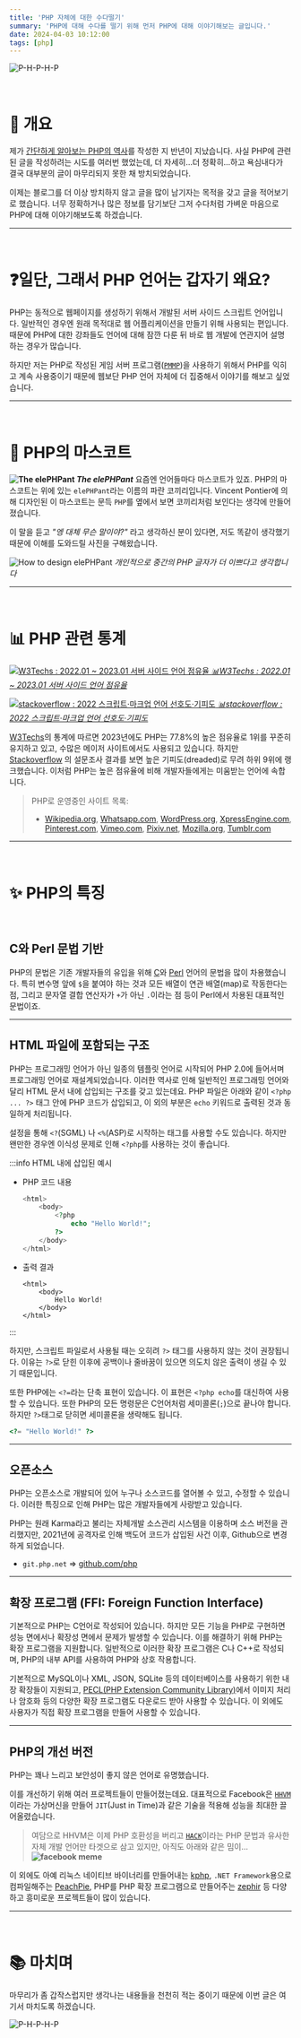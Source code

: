 ```yaml
---
title: 'PHP 자체에 대한 수다떨기'
summary: 'PHP에 대해 수다를 떨기 위해 먼저 PHP에 대해 이야기해보는 글입니다.'
date: 2024-04-03 10:12:00
tags: [php]
---
```


![P-H-P-H-P](/assets/posts/php/p-h-p-h-p.png)

<br />

# 🚩 개요

제가 [간단하게 알아보는 PHP의 역사](/posts/php/php-history)를 작성한 지 반년이 지났습니다.
사실 PHP에 관련된 글을 작성하려는 시도를 여러번 했었는데,
더 자세히...더 정확히...하고 욕심내다가 결국 대부분의 글이 마무리되지 못한 채 방치되었습니다.

이제는 블로그를 더 이상 방치하지 않고 글을 많이 남기자는 목적을 갖고 글을 적어보기로 했습니다.
너무 정확하거나 많은 정보를 담기보단 그저 수다처럼 가벼운 마음으로 PHP에 대해 이야기해보도록 하겠습니다.

---

<br />

# ❓일단, 그래서 PHP 언어는 갑자기 왜요?

PHP는 동적으로 웹페이지를 생성하기 위해서 개발된 서버 사이드 스크립트 언어입니다.
일반적인 경우엔 원래 목적대로 웹 어플리케이션을 만들기 위해 사용되는 편입니다.
때문에 PHP에 대한 강좌들도 언어에 대해 잠깐 다룬 뒤 바로 웹 개발에 연관지어 설명하는 경우가 많습니다.

하지만 저는 PHP로 작성된 게임 서버 프로그램([`PMMP`](https://pmmp.io))을 사용하기 위해서
PHP를 익히고 계속 사용중이기 때문에 웹보단 PHP 언어 자체에 더 집중해서 이야기를 해보고 싶었습니다.

---

<br />

# 🐘 PHP의 마스코트

**![The elePHPant](/assets/posts/php/php-talkative-01-intro/mascot.png) _The elePHPant_**
요즘엔 언어들마다 마스코트가 있죠. PHP의 마스코트는 위에 있는 `elePHPant`라는 이름의 파란 코끼리입니다.
Vincent Pontier에 의해 디자인된 이 마스코트는 문득 `PHP`를 옆에서 보면 코끼리처럼 보인다는 생각에 만들어졌습니다.

이 말을 듣고 _"엥 대체 무슨 말이야?"_ 라고 생각하신 분이 있다면,
저도 똑같이 생각했기 때문에 이해를 도와드릴 사진을 구해왔습니다.

![How to design elePHPant](/assets/posts/php/php-talkative-01-intro/mascot_from_php.png)
_개인적으로 중간의 PHP 글자가 더 이쁘다고 생각합니다_

---

<br />

# 📊 PHP 관련 통계

[![W3Techs : 2022.01 ~ 2023.01 서버 사이드 언어 점유율](/assets/posts/php/php-talkative-01-intro/w3techs-server-side.png)
_📊W3Techs : 2022.01 ~ 2023.01 서버 사이드 언어
점유율_](https://w3techs.com/technologies/history_overview/programming_language)

[![stackoverflow : 2022 스크립트·마크업 언어 선호도·기피도](/assets/posts/php/php-talkative-01-intro/stackoverflow-loved-dreaded-survey.png)
_📊stackoverflow : 2022 스크립트·마크업 언어
선호도·기피도_](https://survey.stackoverflow.co/2022/#section-most-loved-dreaded-and-wanted-programming-scripting-and-markup-languages)

[W3Techs](https://w3techs.com/technologies/details/pl-php)의 통계에 따르면 2023년에도 PHP는
77.8%의 높은 점유율로 1위를 꾸준히 유지하고 있고, 수많은 메이저 사이트에서도 사용되고 있습니다.
하지만 [Stackoverflow](https://survey.stackoverflow.co/2022/#section-most-loved-dreaded-and-wanted-programming-scripting-and-markup-languages)
의 설문조사 결과를 보면 높은 기피도(dreaded)로 무려 하위 9위에 랭크했습니다.
이처럼 PHP는 높은 점유율에 비해 개발자들에게는 미움받는 언어에 속합니다.

> PHP로 운영중인 사이트 목록:
>
> - [Wikipedia.org](https://Wikipedia.org), [Whatsapp.com](https://Whatsapp.com), [WordPress.org](https://Wordpress.org),
>   [XpressEngine.com](https://www.xpressengine.com), [Pinterest.com](https://Pinterest.com), [Vimeo.com](https://Vimeo.com),
>   [Pixiv.net](https://www.pixiv.net), [Mozilla.org](https://Mozilla.org), [Tumblr.com](https://Tumblr.com)

---

<br />

# ✨ PHP의 특징

<br />

## C와 Perl 문법 기반

PHP의 문법은 기존 개발자들의 유입을 위해
[C](http://clang.org/)와 [Perl](https://www.perl.org/) 언어의 문법을 많이 차용했습니다.
특히 변수명 앞에 `$`을 붙여야 하는 것과 모든 배열이 연관 배열(map)로 작동한다는 점,
그리고 문자열 결합 연산자가 `+`가 아닌 `.`이라는 점 등이 Perl에서 차용된 대표적인 문법이죠.

---

## HTML 파일에 포함되는 구조

PHP는 프로그래밍 언어가 아닌 일종의 템플릿 언어로 시작되어 PHP 2.0에 들어서며 프로그래밍 언어로 재설계되었습니다.
이러한 역사로 인해 일반적인 프로그래밍 언어와 달리 HTML 문서 내에 삽입되는 구조를 갖고 있는데요.
PHP 파일은 아래와 같이 `<?php ... ?>` 태그 안에 PHP 코드가 삽입되고,
이 외의 부분은 `echo` 키워드로 출력된 것과 동일하게 처리됩니다.

설정을 통해 `<?`(SGML) 나 `<%`(ASP)로 시작하는 태그를 사용할 수도 있습니다.
하지만 왠만한 경우엔 이식성 문제로 인해 `<?php`를 사용하는 것이 좋습니다.

:::info HTML 내에 삽입된 예시

- PHP 코드 내용
  ```php
  <html>
      <body>
          <?php
              echo "Hello World!";
          ?>
      </body>
  </html>
  ```
- 출력 결과
  ```text
  <html>
      <body>
          Hello World!
      </body>
  </html>
  ```

:::

하지만, 스크립트 파일로서 사용될 때는 오히려 `?>` 태그를 사용하지 않는 것이 권장됩니다.
이유는 `?>`로 닫힌 이후에 공백이나 줄바꿈이 있으면 의도치 않은 출력이 생길 수 있기 때문입니다.

또한 PHP에는 `<?=`라는 단축 표현이 있습니다. 이 표현은 `<?php echo`를 대신하여 사용할 수 있습니다.
또한 PHP의 모든 명령문은 C언어처럼 세미콜론(`;`)으로 끝나야 합니다.
하지만 `?>`태그로 닫히면 세미콜론을 생략해도 됩니다.

```php
<?= "Hello World!" ?>
```

---

## 오픈소스

PHP는 오픈소스로 개발되어 있어 누구나 소스코드를 열어볼 수 있고, 수정할 수 있습니다.
이러한 특징으로 인해 PHP는 많은 개발자들에게 사랑받고 있습니다.

PHP는 원래 Karma라고 불리는 자체개발 소스관리 시스템을 이용하며 소스 버전을 관리했지만,
2021년에 공격자로 인해 백도어 코드가 삽입된 사건 이후, Github으로 변경하게 되었습니다.

- `git.php.net` => [github.com/php](https://github.com/php)

---

## 확장 프로그램 (FFI: Foreign Function Interface)

기본적으로 PHP는 C언어로 작성되어 있습니다.
하지만 모든 기능을 PHP로 구현하면 성능 면에서나 확장성 면에서 문제가 발생할 수 있습니다.
이를 해결하기 위해 PHP는 확장 프로그램을 지원합니다.
일반적으로 이러한 확장 프로그램은 C나 C++로 작성되며, PHP의 내부 API를 사용하여 PHP와 상호 작용합니다.

기본적으로 MySQL이나 XML, JSON, SQLite 등의 데이터베이스를 사용하기 위한 내장 확장들이 지원되고,
[PECL(PHP Extension Community Library)](https://pecl.php.net/)에서
이미지 처리나 암호화 등의 다양한 확장 프로그램도 다운로드 받아 사용할 수 있습니다.
이 외에도 사용자가 직접 확장 프로그램을 만들어 사용할 수 있습니다.

---

## PHP의 개선 버전

PHP는 꽤나 느리고 보안성이 좋지 않은 언어로 유명했습니다.

이를 개선하기 위해 여러 프로젝트들이 만들어졌는데요.
대표적으로 Facebook은 [`HHVM`](https://github.com/facebook/hhvm/)이라는
가상머신을 만들어 `JIT`(Just in Time)과 같은 기술을 적용해 성능을 최대한 끌어올렸습니다.

> 여담으로 HHVM은 이제 PHP 호환성을 버리고 [`HACK`](https://hacklang.org/)이라는
> PHP 문법과 유사한 자체 개발 언어만 타겟으로 삼고 있지만, 아직도 아래와 같은 밈이...
> **![facebook meme](/assets/posts/php/php-talkative-01-intro/facebook-meme.png)**

이 외에도 아예 리눅스 네이티브 바이너리를 만들어내는 [kphp](https://github.com/VKCOM/kphp),
`.NET Framework`용으로
컴파일해주는 [PeachPie](https://github.com/peachpiecompiler/peachpie),
PHP를 PHP 확장 프로그램으로 만들어주는 [zephir](https://github.com/zephir-lang/zephir) 등
다양하고 흥미로운 프로젝트들이 많이 있습니다.

---

<br />

# 📚 마치며

마무리가 좀 갑작스럽지만 생각나는 내용들을 천천히 적는 중이기 때문에 이번 글은 여기서 마치도록 하겠습니다.

![P-H-P-H-P](/assets/posts/php/p-h-p-h-p.png)
